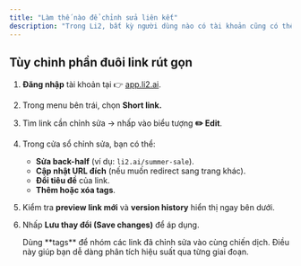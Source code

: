 ```yaml
---
title: "Làm thế nào để chỉnh sửa liên kết"
description: "Trong Li2, bất kỳ người dùng nào có tài khoản cũng có thể chỉnh sửa tiêu đề và gắn thẻ cho liên kết. Ngoài ra, trong hầu hết trường hợp, bạn cũng có thể thay đổi phần đuôi (back-half) của link rút gọn để phù hợp hơn với chiến dịch hoặc thương hiệu."
---
```


## Tùy chỉnh phần đuôi link rút gọn

1. **Đăng nhập** tài khoản tại 👉 [app.li2.ai](http://app.li2.ai).
2. Trong menu bên trái, chọn  **Short link.**
3. Tìm link cần chỉnh sửa → nhấp vào biểu tượng **✏️ Edit**.
4. Trong cửa sổ chỉnh sửa, bạn có thể:
   - **Sửa back-half** (ví dụ: `li2.ai/summer-sale`).
   - **Cập nhật URL đích** (nếu muốn redirect sang trang khác).
   - **Đổi tiêu đề** của link.
   - **Thêm hoặc xóa tags**.
5. Kiểm tra **preview link mới** và **version history** hiển thị ngay bên dưới.
6. Nhấp **Lưu thay đổi (Save changes)** để áp dụng.

   <Tip>
     Dùng **tags** để nhóm các link đã chỉnh sửa vào cùng chiến dịch. Điều này giúp bạn dễ dàng phân tích hiệu suất qua từng giai đoạn.
   </Tip>